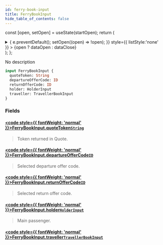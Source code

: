 ```yaml
---
id: ferry-book-input
title: FerryBookInput
hide_table_of_contents: false
---
```






const [open, setOpen] = useState(startOpen);
return (
<details {...(open ? { open: true } : {})} className="details" style={{ border:'none', boxShadow:'none', background:'var(--ifm-background-color)' }}>
<summary
onClick={(e) => {
e.preventDefault();
setOpen((open) => !open);
}}
style={{ listStyle:'none' }} >
{open ? dataOpen : dataClose}
</summary>
{open && children}
</details>
);
};

No description

```graphql
input FerryBookInput {
  quoteToken: String
  departureOfferCode: ID
  returnOfferCode: ID
  holder: HolderInput
  traveller: TravellerBookInput
}
```

### Fields

#### [<code style={{ fontWeight: 'normal' }}>FerryBookInput.<b>quoteToken</b></code>](#)<Bullet />[`String`](/api/scalars/string) <Badge class="badge badge--secondary" text="scalar"/>

> Token returned in Quote.

#### [<code style={{ fontWeight: 'normal' }}>FerryBookInput.<b>departureOfferCode</b></code>](#)<Bullet />[`ID`](/api/scalars/id) <Badge class="badge badge--secondary" text="scalar"/>

> Selected departure offer code.

#### [<code style={{ fontWeight: 'normal' }}>FerryBookInput.<b>returnOfferCode</b></code>](#)<Bullet />[`ID`](/api/scalars/id) <Badge class="badge badge--secondary" text="scalar"/>

> Selected return offer code.

#### [<code style={{ fontWeight: 'normal' }}>FerryBookInput.<b>holder</b></code>](#)<Bullet />[`HolderInput`](/api/inputs/holder-input) <Badge class="badge badge--secondary" text="input"/>

> Main passenger.

#### [<code style={{ fontWeight: 'normal' }}>FerryBookInput.<b>traveller</b></code>](#)<Bullet />[`TravellerBookInput`](/api/inputs/traveller-book-input) <Badge class="badge badge--secondary" text="input"/>

>
